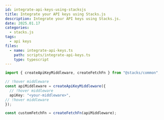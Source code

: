 ```yaml
---
id: integrate-api-keys-using-stacksjs
title: Integrate your API keys using Stacks.js
description: Integrate your API keys using Stacks.js.
date: 2025.01.17
categories:
  - stacks.js
tags:
  - api keys
files:
  - name: integrate-api-keys.ts
    path: scripts/integrate-api-keys.ts
    type: typescript
---
```


```typescript
import { createApiKeyMiddleware, createFetchFn } from "@stacks/common";

// !hover middleware
const apiMiddleware = createApiKeyMiddleware({
  // !hover middleware
  apiKey: "<your-middleware>",
// !hover middleware
});

const customFetchFn = createFetchFn(apiMiddleware);
```